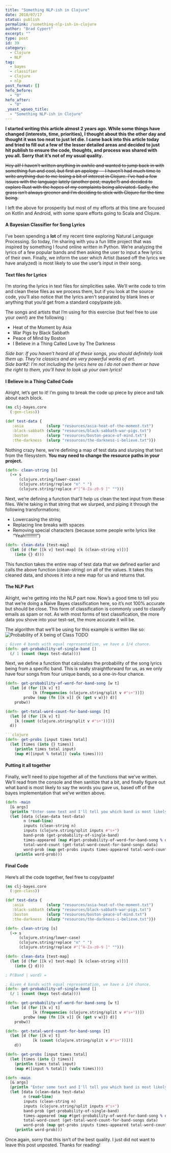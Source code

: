 ```yaml
---
title: "Something NLP-ish in Clojure"
date: 2018/07/17
status: publish
permalink: /something-nlp-ish-in-clojure
author: "Brad Cypert"
excerpt: ""
type: post
id: 39
category:
  - Clojure
  - NLP
tag:
  - bayes
  - classifier
  - Clojure
  - nlp
post_format: []
hefo_before:
  - "0"
hefo_after:
  - "0"
_yoast_wpseo_title:
  - "Something NLP-ish in Clojure"
---
```


**I started writing this article almost 2 years ago. While some things have changed (interests, time, priorities), I thought about this the other day and thought it was too neat to just let die. I came back into this article today and tried to fill out a few of the lesser detailed areas and decided to just hit publish to ensure the code, thoughts, and process was shared with you all. Sorry that it’s not of my usual quality.**

<del>
  Hey all! I haven’t written anything in awhile and wanted to jump back in with
  something fun and cool, but first an apology — I haven’t had much time to
  write anything due to me losing a bit of interest in Clojure. I’ve had a few
  issues with the language lately (another post, maybe?) and decided to explore
  Rust with the hopes of my complaints being alleviated. Sadly, the grass isn’t
  always greener and I’m deciding to stick with Clojure for the time being.
</del>

I left the above for prosperity but most of my efforts at this time are focused on Kotlin and Android, with some spare efforts going to Scala and Clojure.

#### A Bayesian Classifier for Song Lyrics

I’ve been spending a **lot** of my recent time exploring Natural Language Processing. So today, I’m sharing with you a fun little project that was inspired by something I found online written in Python. We’re analyzing the lyrics of a few popular bands and then asking the user to input a few lyrics of their own. Finally, we inform the user which Artist (based off the lyrics we have analyzed) is most likely to use the user’s input in their song.

#### Text files for Lyrics

I’m storing the lyrics in text files for simplicities sake. We’ll write code to trim and clean these files as we process them, but if you look at the source code, you’ll also notice that the lyrics aren’t separated by blank lines or anything that you’d get from a standard copy/paste job.

The songs and artists that I’m using for this exercise (but feel free to use your own!) are the following :

- Heat of the Moment by Asia
- War Pigs by Black Sabbath
- Peace of Mind by Boston
- I Believe in a Thing Called Love by The Darkness

_Side bar: If you haven’t heard all of these songs, you should definitely look them up. They’re classics and are very powerful works of art.  
Side bar#2: I’m not including the lyrics here as I do not own them or have the right to them, you’ll have to look up your own lyrics!_

#### I Believe in a Thing Called Code

Alright, let’s get to it! I’m going to break the code up piece by piece and talk about each block.

```clojure
(ns clj-bayes.core
  (:gen-class))

(def test-data {
   :asia          (slurp "resources/asia-heat-of-the-moment.txt")
   :black-sabbath (slurp "resources/black-sabbath-war-pigs.txt")
   :boston        (slurp "resources/boston-peace-of-mind.txt")
   :the-darkness  (slurp "resources/the-darkness-i-believe.txt")})

```

Nothing crazy here, we’re defining a map of test data and slurping that text from the filesystem. **You may need to change the resource paths in your project.**

```clojure
(defn- clean-string [s]
  (-> s
      (clojure.string/lower-case)
      (clojure.string/replace "n" " ")
      (clojure.string/replace #"[^A-Za-z0-9 ]" "")))

```

Next, we’re defining a function that’ll help us clean the text input from these files. We’re taking in that string that we slurped, and piping it through the following transformations:

- Lowercasing the string
- Replacing line breaks with spaces
- Removing special characters (because some people write lyrics like “Yeah!!!!!!!!!”)

```clojure
(defn- clean-data [test-map]
  (let [d (for [[k v] test-map] [k (clean-string v)])]
    (into {} d)))

```

This function takes the entire map of test data that we defined earlier and calls the above function (clean-string) on all of the values. It takes this cleaned data, and shoves it into a new map for us and returns that.

#### The NLP Part

Alright, we’re getting into the NLP part now. Now’s a good time to tell you that we’re doing a Naive Bayes classification here, so it’s not 100% accurate but should be close. This form of classification is commonly used to classify emails as spam or not. As with most forms of text classification, the more data you shove into your test-set, the more accurate it will be.

The algorithm that we’ll be using for this example is written like so:  
![Probability of X being of Class TODO]()

```clojure
; Given 4 bands with equal representation, we have a 1/4 chance.
(defn- get-probability-of-single-band []
  (/ 1 (count (keys test-data))))

```

Next, we define a function that calculates the probability of the song lyrics being from a specific band. This is really straightforward for us, as we only have four songs from four unique bands, so a one-in-four chance.

```clojure
(defn- get-probability-of-word-for-band-song [w t]
  (let [d (for [[k v] t]
            [k (frequencies (clojure.string/split v #"s+"))])
        probw (map (fn [[k v]] {k (get v w)}) d)]
    probw))

```

````clojure
(defn- get-total-word-count-for-band-songs [t]
  (let [d (for [[k v] t]
    [k (count (clojure.string/split v #"s+"))])]
  d))

```clojure
(defn- get-probs [input times total]
  (let [times (into {} times)]
    (println times total input)
    (map #([input % total]) (vals times))))

````

#### Putting it all together

Finally, we’ll need to pipe together all of the functions that we’ve written. We’ll read from the console and then sanitize that a bit, and finally figure out what band is most likely to say the words you gave us, based off of the bayes implementation that we’ve written above.

```clojure
(defn -main
  [& args]
  (println "Enter some text and I'll tell you which band is most likely to say it [Asia, Black Sabbath, Boston, The Darkness]")
  (let [data (clean-data test-data)
        n (read-line)
        inputs (clean-string n)
        inputs (clojure.string/split inputs #"s+")
        band-prob (get-probability-of-single-band)
        times-appeared (map #(get-probability-of-word-for-band-song % data) inputs)
        total-word-count (get-total-word-count-for-band-songs data)
        word-prob (map get-probs inputs times-appeared total-word-count)]
    (println word-prob)))

```

#### Final Code

Here’s all the code together, feel free to copy/paste!

```clojure
(ns clj-bayes.core
  (:gen-class))

(def test-data {
   :asia          (slurp "resources/asia-heat-of-the-moment.txt")
   :black-sabbath (slurp "resources/black-sabbath-war-pigs.txt")
   :boston        (slurp "resources/boston-peace-of-mind.txt")
   :the-darkness  (slurp "resources/the-darkness-i-believe.txt")})

(defn- clean-string [s]
  (-> s
      (clojure.string/lower-case)
      (clojure.string/replace "n" " ")
      (clojure.string/replace #"[^A-Za-z0-9 ]" "")))

(defn- clean-data [test-map]
  (let [d (for [[k v] test-map] [k (clean-string v)])]
    (into {} d)))

; P(Band | word) =

; Given 4 bands with equal representation, we have a 1/4 chance.
(defn- get-probability-of-single-band []
  (/ 1 (count (keys test-data))))

(defn- get-probability-of-word-for-band-song [w t]
  (let [d (for [[k v] t]
            [k (frequencies (clojure.string/split v #"s+"))])
        probw (map (fn [[k v]] {k (get v w)}) d)]
    probw))

(defn- get-total-word-count-for-band-songs [t]
  (let [d (for [[k v] t]
            [k (count (clojure.string/split v #"s+"))])]
    d))

(defn- get-probs [input times total]
  (let [times (into {} times)]
    (println times total input)
    (map #([input % total]) (vals times))))

(defn -main
  [& args]
  (println "Enter some text and I'll tell you which band is most likely to say it [Asia, Black Sabbath, Boston, The Darkness]")
  (let [data (clean-data test-data)
        n (read-line)
        inputs (clean-string n)
        inputs (clojure.string/split inputs #"s+")
        band-prob (get-probability-of-single-band)
        times-appeared (map #(get-probability-of-word-for-band-song % data) inputs)
        total-word-count (get-total-word-count-for-band-songs data)
        word-prob (map get-probs inputs times-appeared total-word-count)]
    (println word-prob)))

```

Once again, sorry that this isn’t of the best quality. I just did not want to leave this post unposted. Thanks for reading!
